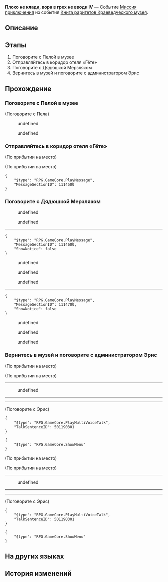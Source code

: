 {{Дополнить|Диалоги.}}
{{Миссия Инфобокс
|id              = 2011905
|Название        = 
|Изображение     = Миссия Освоения Плохо не клади, вора в грех не вводи IV.png
|Тип             = Миссия приключения
|События         = Книга раритетов Краеведческого музея
|Глава           = Книга раритетов Краеведческого музея
|Условия         = 
* Завершена [[Миссия приключения]] ''[[Плохо не клади, вора в грех не вводи III]]''
* Достигните фазы 4 в событии [[Книга раритетов Краеведческого музея]]
|Персонажи       = Дядюшка Мерзляк; Записка, оставленная синеволосым мужчиной; Пела; Первопроходец; Сампо; Эрис
|СтартЛокация    = [[Ярило-VI]] — [[Краеведческий музей]]
|Локации         = Краеведческий музей
|Предыдущая      = Плохо не клади, вора в грех не вводи III
|Следующая       = 
|Награды         = Опыт Освоения*100; Звёздный нефрит*40; Путеводитель путешественника*3; Кредиты*20 000
}}
'''Плохо не клади, вора в грех не вводи IV''' — Событие [[Миссия приключения]] из события [[Книга раритетов Краеведческого музея]].

==Описание==
{{Описание|Болтун Норберт проговорился, что за ниточки дёргает кто-то другой.<br />Вы отправляетесь на обычное место встречи Норберта и натыкаетесь на старого друга с синими волосами. Как и ожидалось.}}

==Этапы==
# Поговорите с Пелой в музее
# Отправляйтесь в коридор отеля «Гёте»
# Поговорите с Дядюшкой Мерзляком
# Вернитесь в музей и поговорите с администратором Эрис

==Прохождение==
{{Дополнить}}


===Поговорите с Пелой в музее===
{{Описание миссии|локация=Краеведческий музей|Вы завершили один этап управления музеем.<br />Кажется, вы снова видите Пелу в выставочном зале. Возможно, у допроса Норберта есть результаты? Поговорите с ней.}}
{{Диалог Начало}}

;(Поговорите с Пела)
<!--Unknown TalkSentence: 201195001-->
<!--Unknown TalkSentence: 201195002-->
<!--Unknown TalkSentence: 201195003-->
:{{Диалог|Стрелка}} undefined
:{{Диалог|Стрелка}} undefined
<!--Unknown TalkSentence: 201195005-->
<!--Unknown TalkSentence: 201195006-->
<!--Unknown TalkSentence: 201195010-->
<!--Unknown TalkSentence: 201195011-->
<!--Unknown TalkSentence: 201195012-->
<!--Unknown TalkSentence: 201195013-->
<!--Unknown TalkSentence: 201195014-->
<!--Unknown TalkSentence: 201195015-->
<!--Unknown TalkSentence: 201195016-->
{{Диалог Конец}}

===Отправляйтесь в коридор отеля «Гёте»===
{{Описание миссии|локация=Коридор отеля|Правда в том, что Норберта вёл таинственный человек с кодовым именем Дядюшка Мерзляк. Истинный вдохновитель краж артефактов всё ещё на свободе.<br />Пела уже выведала у Норберта место встречи с Дядюшкой Мерзляком, которым является не что иное, как отель «Гёте».<br />Отправляйтесь в отель «Гёте» и разоблачите скрытого вдохновителя.}}
{{Диалог Начало}}
;(По прибытии на место)

;(По прибытии на место)
<pre>{
	"$type": "RPG.GameCore.PlayMessage",
	"MessageSectionID": 1114500
}</pre>
{{Диалог Конец}}

===Поговорите с Дядюшкой Мерзляком===
{{Описание миссии|локация=Коридор отеля|Правда в том, что Норберта вёл таинственный человек с кодовым именем Дядюшка Мерзляк. Истинный вдохновитель краж артефактов всё ещё на свободе.<br />Вы нашли номер, где прячется Дядюшка Мерзляк, и только дверь отделяет вас от него.<br />Запомните секретный сигнал, который сказала вам Пела, и приготовьтесь постучать в дверь.}}
{{Диалог Начало}}

<!--Unknown TalkSentence: 201195301-->
<!--Unknown TalkSentence: 201195302-->
<!--Unknown TalkSentence: 201195303-->
<!--Unknown TalkSentence: 201195304-->
:{{Диалог|Стрелка}} undefined
:<!--Unknown TalkSentence: 201195306-->
:<!--Unknown TalkSentence: 201195307-->
:<!--Unknown TalkSentence: 201195308-->
:<!--Unknown TalkSentence: 201195309-->
:<!--Unknown TalkSentence: 201195310-->
:<!--Unknown TalkSentence: 201195311-->
:<!--Unknown TalkSentence: 201195312-->
:<!--Unknown TalkSentence: 201195313-->
:{{Диалог|Стрелка}} undefined
:<!--Unknown TalkSentence: 201195309-->
:<!--Unknown TalkSentence: 201195310-->
:<!--Unknown TalkSentence: 201195311-->
:<!--Unknown TalkSentence: 201195312-->
:<!--Unknown TalkSentence: 201195313-->
<!--Unknown TalkSentence: 201195309-->
<!--Unknown TalkSentence: 201195310-->
<!--Unknown TalkSentence: 201195311-->
<!--Unknown TalkSentence: 201195312-->
<!--Unknown TalkSentence: 201195313-->
----
<pre>{
	"$type": "RPG.GameCore.PlayMessage",
	"MessageSectionID": 1114600,
	"ShowNotice": false
}</pre>
<!--Unknown TalkSentence: 201195401-->
<!--Unknown TalkSentence: 201195402-->
<!--Unknown TalkSentence: 201195403-->
<!--Unknown TalkSentence: 201195404-->
:{{Чёрный экран|undefined}}
<!--Unknown TalkSentence: 201195406-->
:{{Диалог|Стрелка}} undefined
:{{Диалог|Стрелка}} undefined
:{{Диалог|Стрелка}} undefined
----
<pre>{
	"$type": "RPG.GameCore.PlayMessage",
	"MessageSectionID": 1114700,
	"ShowNotice": false
}</pre>
:{{Чёрный экран|undefined}}
<!--Unknown TalkSentence: 201195502-->
<!--Unknown TalkSentence: 201195503-->
:{{Диалог|Стрелка}} undefined
:{{Диалог|Стрелка}} undefined
:{{Диалог|Стрелка}} undefined
{{Диалог Конец}}

===Вернитесь в музей и поговорите с администратором Эрис===
{{Описание миссии|локация=Краеведческий музей|Дело о кражах было раскрыто без... э-э-э, более или менее раскрыто без сучка и задоринки.<br />Пела сказала вам, что госпожа Эрис ищет вас.<br />Вернитесь и поговорите с госпожой Эрис, чтобы узнать, какие сюрпризы она приготовила.}}
{{Диалог Начало}}
;(По прибытии на место)

;(По прибытии на место)
----
<!--Unknown TalkSentence: 201195531-->
<!--Unknown TalkSentence: 201195532-->
<!--Unknown TalkSentence: 201195533-->
:{{Диалог|Стрелка}} undefined
----
<!--Unknown TalkSentence: 201195535-->
<!--Unknown TalkSentence: 201195536-->
<!--Unknown TalkSentence: 201195537-->
----

;(Поговорите с Эрис)
<pre>{
	"$type": "RPG.GameCore.PlayMultiVoiceTalk",
	"TalkSentenceID": 501190301
}</pre>
<pre>{
	"$type": "RPG.GameCore.ShowMenu"
}</pre>
;(По прибытии на место)

;(По прибытии на место)
----
<!--Unknown TalkSentence: 201195561-->
<!--Unknown TalkSentence: 201195562-->
<!--Unknown TalkSentence: 201195563-->
:{{Диалог|Стрелка}} undefined
----
<!--Unknown TalkSentence: 201195565-->
<!--Unknown TalkSentence: 201195566-->
<!--Unknown TalkSentence: 201195567-->
----

;(Поговорите с Эрис)
<pre>{
	"$type": "RPG.GameCore.PlayMultiVoiceTalk",
	"TalkSentenceID": 501190301
}</pre>
<pre>{
	"$type": "RPG.GameCore.ShowMenu"
}</pre>
{{Диалог Конец}}

==На других языках==
{{На других языках
|en   = Opportunity Makes the Thief (IV)
|zhs  = 漫藏诲盗•其四
|zht  = 漫藏誨盜•其四
|ja   = 慢蔵誨盗・その4
|ko   = 견물생심•4
|es   = La oportunidad hace al ladrón IV
|fr   = L'occasion fait le larron (IV)
|ru   = Плохо не клади, вора в грех не вводи IV
|th   = ของมีค่าล่อตาโจร 4
|vi   = Cơ Hội Tạo Nên Kẻ Trộm 4
|de   = Gelegenheit macht Diebe (Teil 4)
|id   = Kesempatan dalam Kesempitan (Bagian 4)
|pt   = A Ocasião Faz o Ladrão (IV)
}}

==История изменений==
{{История изменений|2.7}}
